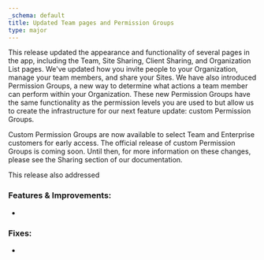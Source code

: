 ```yaml
---
_schema: default
title: Updated Team pages and Permission Groups
type: major
---
```

This release updated the appearance and functionality of several pages in the app, including the Team, Site Sharing, Client Sharing, and Organization List pages. We've updated how you invite people to your Organization, manage your team members, and share your Sites. We have also introduced Permission Groups, a new way to determine what actions a team member can perform within your Organization. These new Permission Groups have the same functionality as the permission levels you are used to but allow us to create the infrastructure for our next feature update: custom Permission Groups.

Custom Permission Groups are now available to select Team and Enterprise customers for early access. The official release of custom Permission Groups is coming soon. Until then, for more information on these changes, please see the Sharing section of our documentation.

This release also addressed

### Features & Improvements:

*

### Fixes:

*
